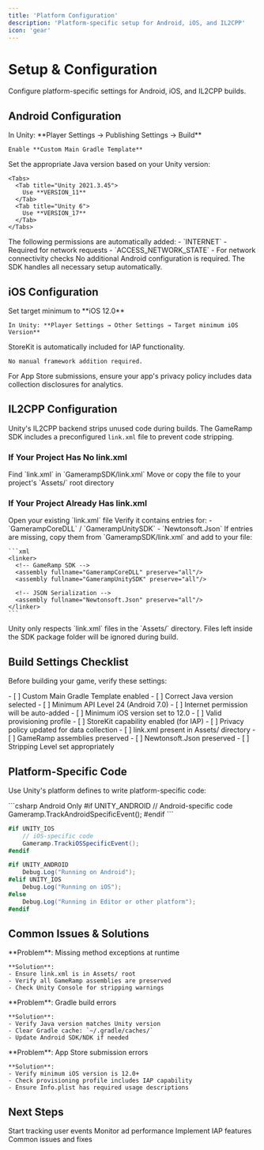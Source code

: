 ```yaml
---
title: 'Platform Configuration'
description: 'Platform-specific setup for Android, iOS, and IL2CPP'
icon: 'gear'
---
```


# Setup & Configuration

Configure platform-specific settings for Android, iOS, and IL2CPP builds.

## Android Configuration

<Steps>
  <Step title="Enable Custom Gradle Template">
    In Unity: **Player Settings → Publishing Settings → Build**

    Enable **Custom Main Gradle Template**
  </Step>

  <Step title="Java Version">
    Set the appropriate Java version based on your Unity version:

    <Tabs>
      <Tab title="Unity 2021.3.45">
        Use **VERSION_11**
      </Tab>
      <Tab title="Unity 6">
        Use **VERSION_17**
      </Tab>
    </Tabs>
  </Step>

  <Step title="Automatic Permissions">
    The following permissions are automatically added:
    - `INTERNET` - Required for network requests
    - `ACCESS_NETWORK_STATE` - For network connectivity checks
  </Step>
</Steps>

<Info>
No additional Android configuration is required. The SDK handles all necessary setup automatically.
</Info>

## iOS Configuration

<Steps>
  <Step title="Minimum iOS Version">
    Set target minimum to **iOS 12.0**

    In Unity: **Player Settings → Other Settings → Target minimum iOS Version**
  </Step>

  <Step title="StoreKit Framework">
    StoreKit is automatically included for IAP functionality.

    No manual framework addition required.
  </Step>
</Steps>

<Note>
For App Store submissions, ensure your app's privacy policy includes data collection disclosures for analytics.
</Note>

## IL2CPP Configuration

Unity's IL2CPP backend strips unused code during builds. The GameRamp SDK includes a preconfigured `link.xml` file to prevent code stripping.

### If Your Project Has No link.xml

<Steps>
  <Step title="Locate the File">
    Find `link.xml` in `GamerampSDK/link.xml`
  </Step>

  <Step title="Move to Assets Root">
    Move or copy the file to your project's `Assets/` root directory
  </Step>
</Steps>

### If Your Project Already Has link.xml

<Steps>
  <Step title="Open Existing File">
    Open your existing `link.xml` file
  </Step>

  <Step title="Check for Entries">
    Verify it contains entries for:
    - `GamerampCoreDLL` / `GamerampUnitySDK`
    - `Newtonsoft.Json`
  </Step>

  <Step title="Merge if Missing">
    If entries are missing, copy them from `GamerampSDK/link.xml` and add to your file:

    ```xml
    <linker>
      <!-- GameRamp SDK -->
      <assembly fullname="GamerampCoreDLL" preserve="all"/>
      <assembly fullname="GamerampUnitySDK" preserve="all"/>

      <!-- JSON Serialization -->
      <assembly fullname="Newtonsoft.Json" preserve="all"/>
    </linker>
    ```
  </Step>
</Steps>

<Warning>
Unity only respects `link.xml` files in the `Assets/` directory. Files left inside the SDK package folder will be ignored during build.
</Warning>

## Build Settings Checklist

Before building your game, verify these settings:

<Tabs>
  <Tab title="Android">
    <Checklist>
      - [ ] Custom Main Gradle Template enabled
      - [ ] Correct Java version selected
      - [ ] Minimum API Level 24 (Android 7.0)
      - [ ] Internet permission will be auto-added
    </Checklist>
  </Tab>

  <Tab title="iOS">
    <Checklist>
      - [ ] Minimum iOS version set to 12.0
      - [ ] Valid provisioning profile
      - [ ] StoreKit capability enabled (for IAP)
      - [ ] Privacy policy updated for data collection
    </Checklist>
  </Tab>

  <Tab title="IL2CPP">
    <Checklist>
      - [ ] link.xml present in Assets/ directory
      - [ ] GameRamp assemblies preserved
      - [ ] Newtonsoft.Json preserved
      - [ ] Stripping Level set appropriately
    </Checklist>
  </Tab>
</Tabs>

## Platform-Specific Code

Use Unity's platform defines to write platform-specific code:

<CodeGroup>
```csharp Android Only
#if UNITY_ANDROID
    // Android-specific code
    Gameramp.TrackAndroidSpecificEvent();
#endif
```

```csharp iOS Only
#if UNITY_IOS
    // iOS-specific code
    Gameramp.TrackiOSSpecificEvent();
#endif
```

```csharp Platform Detection
#if UNITY_ANDROID
    Debug.Log("Running on Android");
#elif UNITY_IOS
    Debug.Log("Running on iOS");
#else
    Debug.Log("Running in Editor or other platform");
#endif
```
</CodeGroup>

## Common Issues & Solutions

<AccordionGroup>
  <Accordion title="IL2CPP Build Errors">
    **Problem**: Missing method exceptions at runtime

    **Solution**:
    - Ensure link.xml is in Assets/ root
    - Verify all GameRamp assemblies are preserved
    - Check Unity Console for stripping warnings
  </Accordion>

  <Accordion title="Android Build Fails">
    **Problem**: Gradle build errors

    **Solution**:
    - Verify Java version matches Unity version
    - Clear Gradle cache: `~/.gradle/caches/`
    - Update Android SDK/NDK if needed
  </Accordion>

  <Accordion title="iOS Archive Issues">
    **Problem**: App Store submission errors

    **Solution**:
    - Verify minimum iOS version is 12.0+
    - Check provisioning profile includes IAP capability
    - Ensure Info.plist has required usage descriptions
  </Accordion>
</AccordionGroup>

## Next Steps

<CardGroup cols={2}>
  <Card
    title="Analytics"
    icon="chart-line"
    href="/sdks/unity/analytics"
  >
    Start tracking user events
  </Card>
  <Card
    title="Ads Tracking"
    icon="rectangle-ad"
    href="/sdks/unity/ads"
  >
    Monitor ad performance
  </Card>
  <Card
    title="In-App Purchases"
    icon="shopping-cart"
    href="/sdks/unity/iap"
  >
    Implement IAP features
  </Card>
  <Card
    title="Troubleshooting"
    icon="wrench"
    href="/guides/troubleshooting"
  >
    Common issues and fixes
  </Card>
</CardGroup>
